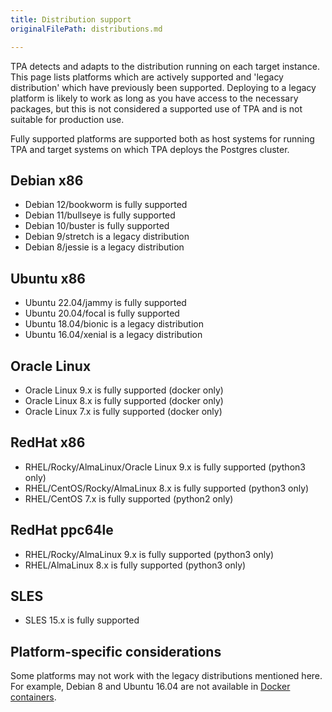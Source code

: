 ```yaml
---
title: Distribution support
originalFilePath: distributions.md

---
```


TPA detects and adapts to the distribution running on each target
instance. This page lists platforms which are actively supported and
'legacy distribution' which have previously been supported. Deploying to a
legacy platform is likely to work as long as you have access to the
necessary packages, but this is not considered a supported use of TPA
and is not suitable for production use.

Fully supported platforms are supported both as host systems for running
TPA and target systems on which TPA deploys the Postgres cluster.

## Debian x86

-   Debian 12/bookworm is fully supported
-   Debian 11/bullseye is fully supported
-   Debian 10/buster is fully supported
-   Debian 9/stretch is a legacy distribution
-   Debian 8/jessie is a legacy distribution

## Ubuntu x86

-   Ubuntu 22.04/jammy is fully supported
-   Ubuntu 20.04/focal is fully supported
-   Ubuntu 18.04/bionic is a legacy distribution
-   Ubuntu 16.04/xenial is a legacy distribution

## Oracle Linux

-   Oracle Linux 9.x is fully supported (docker only)
-   Oracle Linux 8.x is fully supported (docker only)
-   Oracle Linux 7.x is fully supported (docker only)

## RedHat x86

-   RHEL/Rocky/AlmaLinux/Oracle Linux 9.x is fully supported (python3 only)
-   RHEL/CentOS/Rocky/AlmaLinux 8.x is fully supported (python3 only)
-   RHEL/CentOS 7.x is fully supported (python2 only)

## RedHat ppc64le

-   RHEL/Rocky/AlmaLinux 9.x is fully supported (python3 only)
-   RHEL/AlmaLinux 8.x is fully supported (python3 only)

## SLES

-   SLES 15.x is fully supported

## Platform-specific considerations

Some platforms may not work with the legacy distributions mentioned here.
For example, Debian 8 and Ubuntu 16.04 are not available in [Docker
containers](../platform-docker/).
